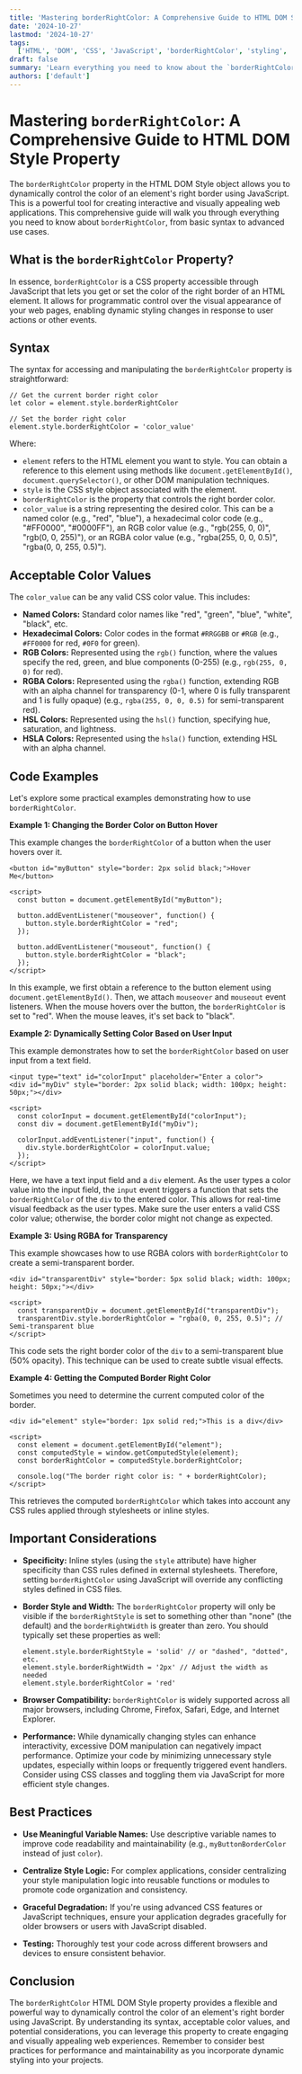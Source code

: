 ```yaml
---
title: 'Mastering borderRightColor: A Comprehensive Guide to HTML DOM Style Property'
date: '2024-10-27'
lastmod: '2024-10-27'
tags:
  ['HTML', 'DOM', 'CSS', 'JavaScript', 'borderRightColor', 'styling', 'web development', 'tutorial']
draft: false
summary: 'Learn everything you need to know about the `borderRightColor` HTML DOM Style property. This guide covers syntax, examples, cross-browser compatibility, and best practices for styling borders in web development.'
authors: ['default']
---
```


# Mastering `borderRightColor`: A Comprehensive Guide to HTML DOM Style Property

The `borderRightColor` property in the HTML DOM Style object allows you to dynamically control the color of an element's right border using JavaScript. This is a powerful tool for creating interactive and visually appealing web applications. This comprehensive guide will walk you through everything you need to know about `borderRightColor`, from basic syntax to advanced use cases.

## What is the `borderRightColor` Property?

In essence, `borderRightColor` is a CSS property accessible through JavaScript that lets you get or set the color of the right border of an HTML element. It allows for programmatic control over the visual appearance of your web pages, enabling dynamic styling changes in response to user actions or other events.

## Syntax

The syntax for accessing and manipulating the `borderRightColor` property is straightforward:

```plaintext
// Get the current border right color
let color = element.style.borderRightColor

// Set the border right color
element.style.borderRightColor = 'color_value'
```

Where:

- `element` refers to the HTML element you want to style. You can obtain a reference to this element using methods like `document.getElementById()`, `document.querySelector()`, or other DOM manipulation techniques.
- `style` is the CSS style object associated with the element.
- `borderRightColor` is the property that controls the right border color.
- `color_value` is a string representing the desired color. This can be a named color (e.g., "red", "blue"), a hexadecimal color code (e.g., "#FF0000", "#0000FF"), an RGB color value (e.g., "rgb(255, 0, 0)", "rgb(0, 0, 255)"), or an RGBA color value (e.g., "rgba(255, 0, 0, 0.5)", "rgba(0, 0, 255, 0.5)").

## Acceptable Color Values

The `color_value` can be any valid CSS color value. This includes:

- **Named Colors:** Standard color names like "red", "green", "blue", "white", "black", etc.
- **Hexadecimal Colors:** Color codes in the format `#RRGGBB` or `#RGB` (e.g., `#FF0000` for red, `#0F0` for green).
- **RGB Colors:** Represented using the `rgb()` function, where the values specify the red, green, and blue components (0-255) (e.g., `rgb(255, 0, 0)` for red).
- **RGBA Colors:** Represented using the `rgba()` function, extending RGB with an alpha channel for transparency (0-1, where 0 is fully transparent and 1 is fully opaque) (e.g., `rgba(255, 0, 0, 0.5)` for semi-transparent red).
- **HSL Colors:** Represented using the `hsl()` function, specifying hue, saturation, and lightness.
- **HSLA Colors:** Represented using the `hsla()` function, extending HSL with an alpha channel.

## Code Examples

Let's explore some practical examples demonstrating how to use `borderRightColor`.

**Example 1: Changing the Border Color on Button Hover**

This example changes the `borderRightColor` of a button when the user hovers over it.

```plaintext
<button id="myButton" style="border: 2px solid black;">Hover Me</button>

<script>
  const button = document.getElementById("myButton");

  button.addEventListener("mouseover", function() {
    button.style.borderRightColor = "red";
  });

  button.addEventListener("mouseout", function() {
    button.style.borderRightColor = "black";
  });
</script>
```

In this example, we first obtain a reference to the button element using `document.getElementById()`. Then, we attach `mouseover` and `mouseout` event listeners. When the mouse hovers over the button, the `borderRightColor` is set to "red". When the mouse leaves, it's set back to "black".

**Example 2: Dynamically Setting Color Based on User Input**

This example demonstrates how to set the `borderRightColor` based on user input from a text field.

```plaintext
<input type="text" id="colorInput" placeholder="Enter a color">
<div id="myDiv" style="border: 2px solid black; width: 100px; height: 50px;"></div>

<script>
  const colorInput = document.getElementById("colorInput");
  const div = document.getElementById("myDiv");

  colorInput.addEventListener("input", function() {
    div.style.borderRightColor = colorInput.value;
  });
</script>
```

Here, we have a text input field and a `div` element. As the user types a color value into the input field, the `input` event triggers a function that sets the `borderRightColor` of the `div` to the entered color. This allows for real-time visual feedback as the user types. Make sure the user enters a valid CSS color value; otherwise, the border color might not change as expected.

**Example 3: Using RGBA for Transparency**

This example showcases how to use RGBA colors with `borderRightColor` to create a semi-transparent border.

```plaintext
<div id="transparentDiv" style="border: 5px solid black; width: 100px; height: 50px;"></div>

<script>
  const transparentDiv = document.getElementById("transparentDiv");
  transparentDiv.style.borderRightColor = "rgba(0, 0, 255, 0.5)"; // Semi-transparent blue
</script>
```

This code sets the right border color of the `div` to a semi-transparent blue (50% opacity). This technique can be used to create subtle visual effects.

**Example 4: Getting the Computed Border Right Color**

Sometimes you need to determine the current computed color of the border.

```plaintext
<div id="element" style="border: 1px solid red;">This is a div</div>

<script>
  const element = document.getElementById("element");
  const computedStyle = window.getComputedStyle(element);
  const borderRightColor = computedStyle.borderRightColor;

  console.log("The border right color is: " + borderRightColor);
</script>
```

This retrieves the computed `borderRightColor` which takes into account any CSS rules applied through stylesheets or inline styles.

## Important Considerations

- **Specificity:** Inline styles (using the `style` attribute) have higher specificity than CSS rules defined in external stylesheets. Therefore, setting `borderRightColor` using JavaScript will override any conflicting styles defined in CSS files.
- **Border Style and Width:** The `borderRightColor` property will only be visible if the `borderRightStyle` is set to something other than "none" (the default) and the `borderRightWidth` is greater than zero. You should typically set these properties as well:

  ```plaintext
  element.style.borderRightStyle = 'solid' // or "dashed", "dotted", etc.
  element.style.borderRightWidth = '2px' // Adjust the width as needed
  element.style.borderRightColor = 'red'
  ```

- **Browser Compatibility:** `borderRightColor` is widely supported across all major browsers, including Chrome, Firefox, Safari, Edge, and Internet Explorer.

- **Performance:** While dynamically changing styles can enhance interactivity, excessive DOM manipulation can negatively impact performance. Optimize your code by minimizing unnecessary style updates, especially within loops or frequently triggered event handlers. Consider using CSS classes and toggling them via JavaScript for more efficient style changes.

## Best Practices

- **Use Meaningful Variable Names:** Use descriptive variable names to improve code readability and maintainability (e.g., `myButtonBorderColor` instead of just `color`).

- **Centralize Style Logic:** For complex applications, consider centralizing your style manipulation logic into reusable functions or modules to promote code organization and consistency.

- **Graceful Degradation:** If you're using advanced CSS features or JavaScript techniques, ensure your application degrades gracefully for older browsers or users with JavaScript disabled.

- **Testing:** Thoroughly test your code across different browsers and devices to ensure consistent behavior.

## Conclusion

The `borderRightColor` HTML DOM Style property provides a flexible and powerful way to dynamically control the color of an element's right border using JavaScript. By understanding its syntax, acceptable color values, and potential considerations, you can leverage this property to create engaging and visually appealing web experiences. Remember to consider best practices for performance and maintainability as you incorporate dynamic styling into your projects.
